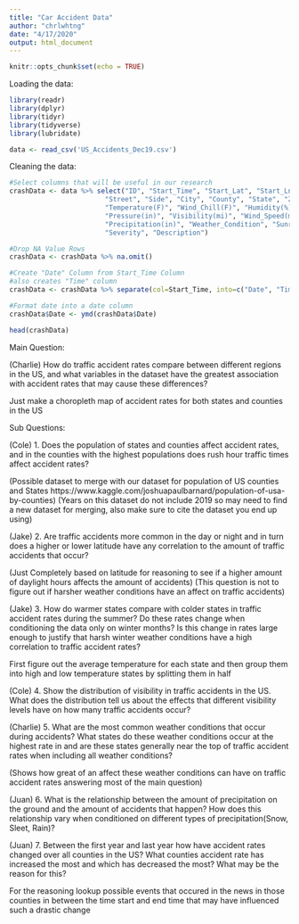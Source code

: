 ```yaml
---
title: "Car Accident Data"
author: "chrlwhtng"
date: "4/17/2020"
output: html_document
---
```


```r
knitr::opts_chunk$set(echo = TRUE)
```

Loading the data:
```r
library(readr) 
library(dplyr)
library(tidyr)
library(tidyverse)
library(lubridate)

data <- read_csv('US_Accidents_Dec19.csv')

```


Cleaning the data:
```r
#Select columns that will be useful in our research
crashData <- data %>% select("ID", "Start_Time", "Start_Lat", "Start_Lng",
                        "Street", "Side", "City", "County", "State", "Zipcode", 
                        "Temperature(F)", "Wind_Chill(F)", "Humidity(%)", 
                        "Pressure(in)", "Visibility(mi)", "Wind_Speed(mph)", 
                        "Precipitation(in)", "Weather_Condition", "Sunrise_Sunset", 
                        "Severity", "Description")

#Drop NA Value Rows
crashData <- crashData %>% na.omit()

#Create "Date" Column from Start_Time Column
#also creates "Time" column
crashData <- crashData %>% separate(col=Start_Time, into=c("Date", "Time"), sep=" ")

#Format date into a date column
crashData$Date <- ymd(crashData$Date)

head(crashData)
```

Main Question: 

(Charlie) How do traffic accident rates compare between different regions in the US, and what variables in the dataset have the greatest association with accident rates that may cause these differences?

Just make a choropleth map of accident rates for both states and counties in the US

Sub Questions:

(Cole) 1. Does the population of states and counties affect accident rates, and in the counties with the highest populations does rush hour traffic times affect accident rates?
 
(Possible dataset to merge with our dataset for population of US counties and States https://www.kaggle.com/joshuapaulbarnard/population-of-usa-by-counties)
(Years on this dataset do not include 2019 so may need to find a new dataset for merging, also make sure to cite the dataset you end up using)


(Jake) 2. Are traffic accidents more common in the day or night and in turn does a higher or lower latitude have any correlation to the amount of traffic accidents that occur?

(Just Completely based on latitude for reasoning to see if a higher amount of daylight hours affects the amount of accidents)
(This question is not to figure out if harsher weather conditions have an affect on traffic accidents)


(Jake) 3. How do warmer states compare with colder states in traffic accident rates during the summer? Do these rates change when conditioning the data only on winter months? Is this change in rates large enough to justify that harsh winter weather conditions have a high correlation to traffic accident rates?

First figure out the average temperature for each state and then group them into high and low temperature states by splitting them in half

(Cole) 4. Show the distribution of visibility in traffic accidents in the US. What does the distribution tell us about the effects that different visibility levels have on how many traffic accidents occur?


(Charlie) 5. What are the most common weather conditions that occur during accidents? What states do these weather conditions occur at the highest rate in and are these states generally near the top of traffic accident rates when including all weather conditions?

(Shows how great of an affect these weather conditions can have on traffic accident rates answering most of the main question)

(Juan) 6. What is the relationship between the amount of precipitation on the ground and the amount of accidents that happen? How does this relationship vary when conditioned on different types of precipitation(Snow, Sleet, Rain)?


(Juan) 7. Between the first year and last year how have accident rates changed over all counties in the US? What counties accident rate has increased the most and which has decreased the most? What may be the reason for this?

For the reasoning lookup possible events that occured in the news in those counties in between the time start and end time that may have influenced such a drastic change











